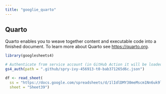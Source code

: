 ```yaml
---
title: "googlie_quarto"
---
```


## Quarto

Quarto enables you to weave together content and executable code into a finished document. To learn more about Quarto see <https://quarto.org>.

```r
library(googlesheets4)

# Authenticate from service account (in GitHub Action it will be loaded from secret)
gs4_auth(path = ".github/spry-ivy-456913-t0-bab371265d6c.json")

df <- read_sheet(
  ss = "https://docs.google.com/spreadsheets/d/1lIdlDMY30meMscm1Nn6uk9lzAYlPeI5AkqEnqzI7odk",
  sheet = "Sheet39")
```
